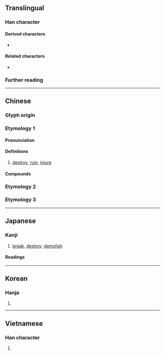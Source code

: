 {{also|毁}}
{{character info}}
==Translingual==

===Han character===
{{Han char|rn=79|rad=殳|as=09|sn=13|four=77147|canj=HGHNE|ids=⿰⿱臼土殳}}

====Derived characters====
* {{l|mul|[[𡒂]], [[𡢶]], [[𢶙]], [[檓]], [[燬]], [[𥼹]], [[譭]], [[𦽐]], [[𥵓]], [[𨷕]], [[𡢕]], [[㩓]], [[𥽂]], [[𧝷]], [[䥣]]}}

====Related characters====
* {{l|mul|毁}} {{q|[[Simplified Chinese]]}}

===Further reading===
{{Han ref|kx=0586.120|dkj=16654|dj=0979.020|hdz=32162.041|uh=6BC0}}

----

==Chinese==

===Glyph origin===
{{Han etym}}

===Etymology 1===
{{zh-forms|s=毁|alt=⿰圼殳-second round simplified}}

====Pronunciation====
{{zh-pron
|m=huǐ
|m-s=
|c=wai2
|c-t=
|g=
|h=pfs=fí
|j=
|mb=hǒ
|md=
|mn=húi
|mn-t=huin2
|w=
|x=
|mc=y
|oc=y
|cat=v
}}

====Definitions====
{{zh-hanzi}}

# [[destroy]], [[ruin]], [[injure]]

====Compounds====
{{zh-der|fold=1|毀敗|毀謗|毀害|毀壞|毀家紓難|毀滅|毀棄|毀容|毀傷|毀損|毀譽|毀約|坍毀|哀毀骨立|平毀|巢毀卵破|墜毀|圮毀|柴毀滅性|毀風敗俗|摧毀|毀形滅性|毀打|毀損罪|毀車殺馬|毀訾|殺馬毀車|搗毀|毀瓦畫墁|焚毀|柴毀骨立|毀疾|毀齒|積毀銷骨|毀方瓦合|痛毀極詆|毀方投圓|毀鐘為鐸|砸毀|破璧毀珪|拆毀|毀舟為杕|擊毀|柴毀|損毀|炸毀|毀熸|燒毀|眾毀所歸|毀於一旦|毀瘠|毀言|求全之毀|毀顏|毀譽參半|毀短|毀廉蔑恥|毀屍滅跡|毀家紓國|毀宗夷族|毀不滅性|毀掉|撕毀|裂冠毀冕|黃鐘毀棄|面譽背毀|銷毀|非毀|謗毀|覆巢毀卵|詆毀|車毀人亡|自毀長城}}

===Etymology 2===
{{zh-see|燬}}

===Etymology 3===
{{zh-see|譭}}

{{zh-cat|Intermediate}}

----

==Japanese==

===Kanji===
{{ja-kanji|grade=|rs=殳09}}

# [[break]], [[destroy]], [[demolish]]

====Readings====
{{ja-readings
|goon=き
|kanon=き
|kun=こぼ-つ, そし-る, や-せる
}}

----

==Korean==

===Hanja===
{{ko-hanja|hangeul=훼}}

# {{rfdef|ko|sort=殳09}}

----

==Vietnamese==

===Han character===
{{vi-readings|rs=殳09|reading=huỷ}}

# {{rfdef|vi|sort=殳09}}